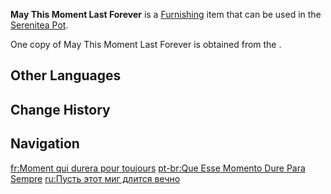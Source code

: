 {{Furnishing Infobox
|id             = 364511;364512
|image          = <gallery>
Item May This Moment Last Forever Aether.png|Aether Version
Item May This Moment Last Forever Lumine.png|Lumine Version
</gallery>
|category       = Wall Decor
|subcategory    = Picture Frame
|quality        = 4
|adeptal_energy = 90
|load           = 169
|reduced_load   = 127
|description    = A group photo taken with your Sumeru crew-meru following the "birthday surprise" feast at the Sabzeruz Festival &mdash; a most memorable gift indeed.<br>May the beauty of this moment remain in your heart forever.
|event          = Chromatic Ode of Candies and Roses
|source1        = [[Give Her Memories]]
|limited        = 1
}}
'''May This Moment Last Forever''' is a [[Furnishing]] item that can be used in the [[Serenitea Pot]].

One copy of May This Moment Last Forever is obtained from the {{Quest|Give Her Memories}}.

==Other Languages==
{{Other Languages
|en       = May This Moment Last Forever
|zhs      = 「愿此刻永远留驻」
|zhs_rm   = 
|zht      = 「願此刻永遠留駐」
|zht_rm   = 
|zh_tl    = 
|ja       = 「この瞬間を永遠に」
|ja_rm    = "Kono Shunkan wo Eien ni"
|ja_tl    = "May This Moment Last Forever"
|ko       = 「이 순간이 영원히 남기를」
|ko_tl    = 
|es       = “Inmortalicemos este momento para siempre”
|es_tl    = "Let's Immortalize This Moment Forever"
|fr       = Moment qui durera pour toujours
|fr_tl    = Moment that Will Last Forever
|ru       = Пусть этот миг длится вечно
|ru_tl    = May This Moment Last Forever
|th       = "ขอบันทึกช่วงเวลานี้ไว้ตลอดไป"
|th_rm    = 
|th_tl    = 
|vi       = Mong Khoảnh Khắc Này Sẽ Là Mãi Mãi
|vi_tl    = 
|de       = „Möge dieser Moment für immer anhalten“
|de_tl    = "May This Moment Last Forever"
|id       = "Semoga Momen Ini Abadi Selamanya"
|id_tl    = 
|pt       = Que Esse Momento Dure Para Sempre
|pt_tl    = 
|tr       = Bu An Sonsuza Dek Sürsün
|tr_tl    = 
|it       = Momenti eterni
|it_tl    = 
}}

==Change History==
{{Change History|5.1}}

==Navigation==
{{Furnishing Navbox|interior}}

[[fr:Moment qui durera pour toujours]]
[[pt-br:Que Esse Momento Dure Para Sempre]]
[[ru:Пусть этот миг длится вечно]]